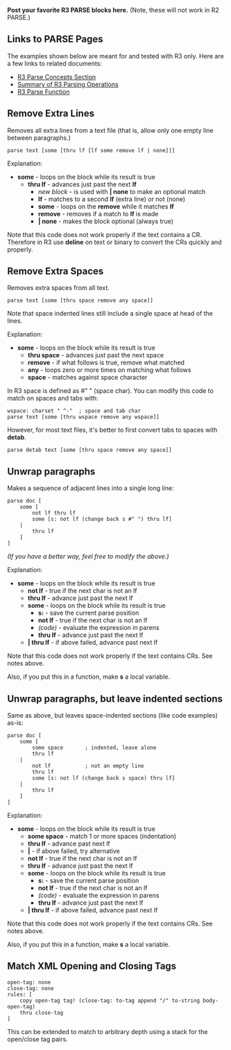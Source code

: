 '''Post your favorite R3 PARSE blocks here.''' (Note, these will not work in R2 PARSE.)

==Links to PARSE Pages==

The examples shown below are meant for and tested with R3 only. Here are a few links to related documents:

*[http://www.rebol.com/r3/docs/concepts/parsing.html R3 Parse Concepts Section]
*[http://www.rebol.com/r3/docs/concepts/parsing-summary.html Summary of R3 Parsing Operations]
*[http://www.rebol.com/r3/docs/functions/parse.html R3 Parse Function]

==Remove Extra Lines==

Removes all extra lines from a text file (that is, allow only one empty line between paragraphs.)

<pre>
parse text [some [thru lf [lf some remove lf | none]]]
</pre>

Explanation:

*'''some''' - loops on the block while its result is true
**'''thru lf''' - advances just past the next '''lf'''
***''new block'' - is used with '''| none''' to make an optional match
***'''lf''' - matches to a second '''lf''' (extra line) or not (none)
***'''some''' - loops on the '''remove''' while it matches '''lf'''
***'''remove''' - removes if a match to '''lf''' is made
***'''| none''' - makes the block optional (always true)

Note that this code does not work properly if the text contains a CR. Therefore in R3 use '''deline''' on text or binary to convert the CRs quickly and properly.

==Remove Extra Spaces==

Removes extra spaces from all text.

<pre>
parse text [some [thru space remove any space]]
</pre>

Note that space indented lines still include a single space at head of the lines.

Explanation:

*'''some''' - loops on the block while its result is true
**'''thru space''' - advances just past the next space
**'''remove''' - if what follows is true, remove what matched
**'''any''' - loops zero or more times on matching what follows
**'''space''' - matches against space character

In R3 space is defined as #" " (space char). You can modify this code to match on spaces and tabs with:

<pre>
wspace: charset " ^-"  ; space and tab char
parse text [some [thru wspace remove any wspace]]
</pre>

However, for most text files, it's better to first convert tabs to spaces with '''detab'''.

<pre>
parse detab text [some [thru space remove any space]]
</pre>

==Unwrap paragraphs==

Makes a sequence of adjacent lines into a single long line:

<pre>
parse doc [
    some [
        not lf thru lf
        some [s: not lf (change back s #" ") thru lf]
    |
        thru lf
    ]
]
</pre>

''(If you have a better way, feel free to modify the above.)''

Explanation:

*'''some''' - loops on the block while its result is true
**'''not lf''' - true if the next char is not an lf
**'''thru lf''' - advance just past the next lf
**'''some''' - loops on the block while its result is true
***'''s:''' - save the current parse position
***'''not lf''' - true if the next char is not an lf
***''(code)'' - evaluate the expression in parens
***'''thru lf''' - advance just past the next lf
**'''| thru lf''' - if above failed, advance past next lf

Note that this code does not work properly if the text contains CRs. See notes above.

Also, if you put this in a function, make '''s''' a local variable.

==Unwrap paragraphs, but leave indented sections==

Same as above, but leaves space-indented sections (like code examples) as-is:

<pre>
parse doc [
    some [ 
        some space       ; indented, leave alone
        thru lf 
    |
        not lf           ; not an empty line
        thru lf
        some [s: not lf (change back s space) thru lf]
    |
        thru lf
    ]
]
</pre>

Explanation:

*'''some''' - loops on the block while its result is true
**'''some space''' - match 1 or more spaces (indentation)
**'''thru lf''' - advance past next lf
**'''|''' - if above failed, try alternative
**'''not lf''' - true if the next char is not an lf
**'''thru lf''' - advance just past the next lf
**'''some''' - loops on the block while its result is true
***'''s:''' - save the current parse position
***'''not lf''' - true if the next char is not an lf
***''(code)'' - evaluate the expression in parens
***'''thru lf''' - advance just past the next lf
**'''| thru lf''' - if above failed, advance past next lf

Note that this code does not work properly if the text contains CRs. See notes above.

Also, if you put this in a function, make '''s''' a local variable.

==Match XML Opening and Closing Tags==

<pre>
open-tag: none
close-tag: none
rules: [
    copy open-tag tag! (close-tag: to-tag append "/" to-string body-open-tag)
    thru close-tag
]
</pre>

This can be extended to match to arbitrary depth using a stack for the open/close tag pairs.
